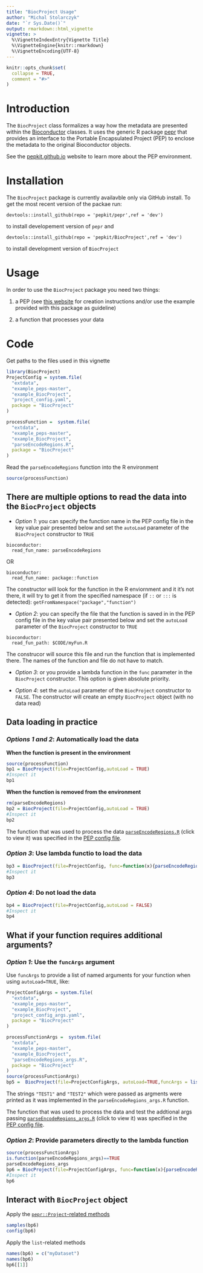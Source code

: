 ```yaml
---
title: "BiocProject Usage"
author: "Michal Stolarczyk"
date: "`r Sys.Date()`"
output: rmarkdown::html_vignette
vignette: >
  %\VignetteIndexEntry{Vignette Title}
  %\VignetteEngine{knitr::rmarkdown}
  %\VignetteEncoding{UTF-8}
---
```


```r
knitr::opts_chunk$set(
  collapse = TRUE,
  comment = "#>"
)
```

# Introduction

The `BiocProject` class formalizes a way how the metadata are presented within the [Bioconductor](https://www.bioconductor.org/) classes. It uses the generic R package [pepr](http://code.databio.org/pepr/) that provides an interface to the Portable Encapsulated Project (PEP) to enclose the metadata to the original Bioconductor objects. 

See the [pepkit.github.io](https://pepkit.github.io/) website to learn more about the PEP environment.

# Installation

The `BiocProject` package is currently availavble only via GitHub install. To get the most recent version of the packae run:

```
devtools::install_github(repo = 'pepkit/pepr',ref = 'dev')
```

to install developement version of `pepr` and 

```
devtools::install_github(repo = 'pepkit/BiocProject',ref = 'dev')
```

to install development version of `BiocProject`

# Usage

In order to use the `BiocProject` package you need two things:

1. a PEP (see [this website](https://pepkit.github.io/docs/simple_example/) for creation instructions and/or use the example provided with this package as guideline)

2. a function that processes your data

# Code

Get paths to the files used in this vignette

```r
library(BiocProject)
ProjectConfig = system.file(
  "extdata",
  "example_peps-master",
  "example_BiocProject",
  "project_config.yaml",
  package = "BiocProject"
)

processFunction =  system.file(
  "extdata",
  "example_peps-master",
  "example_BiocProject",
  "parseEncodeRegions.R",
  package = "BiocProject"
)
```
Read the `parseEncodeRegions` function into the R environment
```r
source(processFunction)
```


## There are multiple options to read the data into the `BiocProject` objects

- *Option 1*: you can specify the function name in the PEP config file in the key value pair presented below and set the `autoLoad` parameter of the `BiocProject` constructor to `TRUE`

```
bioconductor:
  read_fun_name: parseEncodeRegions
```

OR

```
bioconductor:
  read_fun_name: package::function
```

The constructor will look for the function in the R enviornment and it it's not there, it will try to get it from the specified namespace (if `::` or `:::` is detected): `getFromNamespace("package","function")`

- *Option 2*: you can specify the file that the function is saved in in the PEP config file in the key value pair presented below and set the `autoLoad` parameter of the `BiocProject` constructor to `TRUE`

```
bioconductor:
  read_fun_path: $CODE/myFun.R
```

The construcor will source this file and run the function that is implemented there. The names of the function and file do not have to match.

- *Option 3*: or you provide a lambda function in the `func` parameter in the `BiocProject` constructor. This option is given absolute priority.


- *Option 4*: set the `autoLoad` parameter of the `BiocProject` constructor to `FALSE`. The constructor will create an empty `BiocProject` object (with no data read)


## Data loading in practice

### *Options 1 and 2*: Automatically load the data

**When the function is present in the environment**
```r
source(processFunction)
bp1 = BiocProject(file=ProjectConfig,autoLoad = TRUE)
#Inspect it
bp1
```

**When the function is removed from the environment**
```r
rm(parseEncodeRegions)
bp2 = BiocProject(file=ProjectConfig,autoLoad = TRUE)
#Inspect it
bp2
```


The function that was used to process the data [`parseEncodeRegions.R`](https://raw.githubusercontent.com/pepkit/example_peps/master/example_BiocProject/parseEncodeRegions.R) (click to view it) was specified in the [PEP config file](https://raw.githubusercontent.com/pepkit/example_peps/master/example_BiocProject/project_config.yaml).

### *Option 3*: Use lambda functio to load the data

```r
bp3 = BiocProject(file=ProjectConfig, func=function(x){parseEncodeRegions(x)})
#Inspect it
bp3
```

### *Option 4*: Do not load the data

```r
bp4 = BiocProject(file=ProjectConfig,autoLoad = FALSE)
#Inspect it
bp4
```

## What if your function requires additional arguments?

### *Option 1*: Use the `funcArgs` argument

Use `funcArgs` to provide a list of named arguments for your function when using `autoLoad=TRUE`, like:

```r
ProjectConfigArgs = system.file(
  "extdata",
  "example_peps-master",
  "example_BiocProject",
  "project_config_args.yaml",
  package = "BiocProject"
)

processFunctionArgs =  system.file(
  "extdata",
  "example_peps-master",
  "example_BiocProject",
  "parseEncodeRegions_args.R",
  package = "BiocProject"
)
source(processFunctionArgs)
bp5 =  BiocProject(file=ProjectConfigArgs, autoLoad=TRUE,funcArgs = list(arg1="TEST1",arg2="TEST2"))
```

The strings `"TEST1"` and `"TEST2"` which were passed as argments were printed as it was implemented in the `parseEncodeRegions_args.R` function.

The function that was used to process the data and test the addtional args passing [`parseEncodeRegions_args.R`](https://raw.githubusercontent.com/pepkit/example_peps/master/example_BiocProject/parseEncodeRegions_args.R) (click to view it) was specified in the [PEP config file](https://raw.githubusercontent.com/pepkit/example_peps/master/example_BiocProject/project_config_args.yaml).

### *Option 2*: Provide parameters directly to the lambda function 

```r
source(processFunctionArgs)
is.function(parseEncodeRegions_args)==TRUE
parseEncodeRegions_args
bp6 = BiocProject(file=ProjectConfigArgs, func=function(x){parseEncodeRegions_args(x,"TEST1","TEST2")})
#Inspect it
bp6
```

## Interact with `BiocProject` object

Apply the [`pepr::Project`-related methods](http://code.databio.org/pepr/reference/index.html)
```r
samples(bp6)
config(bp6)
```
Apply the `list`-related methods
```r
names(bp6) = c("myDataset")
names(bp6)
bp6[[1]]
```

